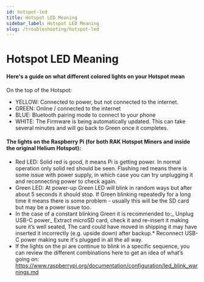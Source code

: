 ```yaml
---
id: hotspot-led
title: Hotspot LED Meaning
sidebar_label: Hotspot LED Meaning
slug: /troubleshooting/hotspot-led
---
```


# Hotspot LED Meaning

#### Here's a guide on what different colored lights on your Hotspot mean

On the top of the Hotspot:

- YELLOW: Connected to power, but not connected to the internet.
- GREEN: Online / connected to the internet
- BLUE: Bluetooth pairing mode to connect to your phone
- WHITE: The Firmware is being automatically updated. This can take several
  minutes and will go back to Green once it completes.

#### The lights on the Raspberry Pi (for both RAK Hotspot Miners and inside the original Helium Hotspot):

- Red LED: Solid red is good, it means Pi is getting power. In normal operation
  only solid red should be seen. Flashing red means there is some issue with
  power supply, in which case you can try unplugging it and reconnecting power
  to check again.
- Green LED: At power-up Green LED will blink in random ways but after about 5
  seconds it should stop. If Green blinking repeatedly for a long time it means
  there is some problem - usually this will be the SD card but may be a power
  issue too.
- In the case of a constant blinking Green it is recommended to:_ Unplug USB-C
  power_ Extract microSD card, check it and re-insert it making sure it’s well
  seated, The card could have moved in shipping it may have inserted it
  incorrectly (e.g. upside down) after backup.\* Reconnect USB-C power making
  sure it's plugged in all the all way.
- If the lights on the pi are continue to blink in a specific sequence, you can
  review the different combinations here to get an idea of what’s going on:
  https://www.raspberrypi.org/documentation/configuration/led_blink_warnings.md
